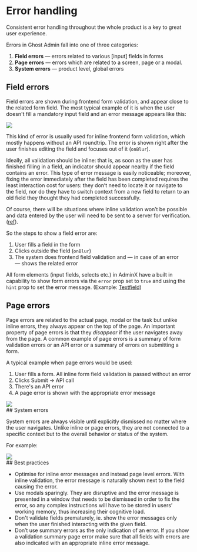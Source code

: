 
<Meta title="Docs / Error handling" />

<div className="sb-doc">

# Error handling

<p className='excerpt'>Consistent error handling throughout the whole product is a key to great user experience.</p>

Errors in Ghost Admin fall into one of three categories:

1. **Field errors** &mdash; errors related to various [input] fields in forms
2. **Page errors** &mdash; errors which are related to a screen, page or a modal.
3. **System errors** &mdash; product level, global errors

## Field errors

Field errors are shown during frontend form validation, and appear close to the related form field. The most typical example of it is when the user doesn't fill a mandatory input field and an error message appears like this:

<img src={SBLocalError} className='small' />

This kind of error is usually used for inline frontend form validation, which mostly happens without an API roundtrip. The error is shown right after the user finishes editing the field and focuses out of it (`onBlur`).

Ideally, all validation should be inline: that is, as soon as the user has finished filling in a field, an indicator should appear nearby if the field contains an error. This type of error message is easily noticeable; moreover, fixing the error immediately after the field has been completed requires the least interaction cost for users: they don’t need to locate it or navigate to the field, nor do they have to switch context from a new field to return to an old field they thought they had completed successfully.

Of course, there will be situations where inline validation won’t be possible and data entered by the user will need to be sent to a server for verification. ([ref](https://www.nngroup.com/articles/errors-forms-design-guidelines/)).

So the steps to show a field error are:

1. User fills a field in the form
2. Clicks outside the field (`onBlur`)
3. The system does frontend field validation and — in case of an error — shows the related error

All form elements (input fields, selects etc.) in AdminX have a built in capability to show form errors via the `error` prop set to `true` and using the `hint` prop to set the error message. (Example: [Textfield](/story/global-form-textfield--error))

## Page errors

Page errors are related to the actual page, modal or the task but unlike inline errors, they always appear on the top of the page. An important property of page errors is that they _disappear_ if the user navigates away from the page. A common example of page errors is a summary of form validation errors or an API error or a summary of errors on submitting a form.

A typical example when page errors would be used:

1. User fills a form. All inline form field validation is passed without an error
2. Clicks Submit &rarr; API call
3. There's an API error
4. A page error is shown with the appropriate error message

</div>

<div className="sb-wide">
<img src={SBPageError} />
</div>

<div className="sb-doc">
## System errors

System errors are always visible until explicitly dismissed no matter where the user navigates. Unlike inline or page errors, they are not connected to a specific context but to the overall behavior or status of the system.

For example:
</div>

<div className="sb-wide">
<img src={SBGlobalError} />
</div>


<div className="sb-doc">
## Best practices

- Optimise for inline error messages and instead page level errors. With inline validation, the error message is naturally shown next to the field causing the error.
- Use modals sparingly. They are disruptive and the error message is presented in a window that needs to be dismissed in order to fix the error, so any complex instructions will have to be stored in users’ working memory, thus increasing their cognitive load.
- Don't validate fields prematurely, ie. show the error messages only when the user finished interacting with the given field.
- Don’t use summary errors as the only indication of an error. If you show a validation summary page error make sure that all fields with errors are also indicated with an appropriate inline error message.

</div>
